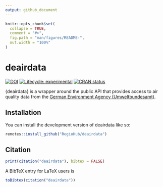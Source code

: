 ```yaml
---
output: github_document
---
```


<!-- README.md is generated from README.Rmd. Please edit that file -->

```r
knitr::opts_chunk$set(
  collapse = TRUE,
  comment = "#>",
  fig.path = "man/figures/README-",
  out.width = "100%"
)
```

# deairdata

<!-- badges: start -->
[![DOI](https://zenodo.org/badge/484751171.svg)](https://doi.org/10.5281/zenodo.17049923)
[![Lifecycle: experimental](https://img.shields.io/badge/lifecycle-experimental-orange.svg)](https://lifecycle.r-lib.org/articles/stages.html#experimental)
[![CRAN status](https://www.r-pkg.org/badges/version/deairdata)](https://CRAN.R-project.org/package=deairdata)
<!-- badges: end -->

{deairdata} is a wrapper around the public API that provides access to air quality data from the [German Environment Agency (Umweltbundesamt)](https://www.umweltbundesamt.de/daten/luft/luftdaten/doc).

## Installation

You can install the development version of deairdata like so:

``` r
remotes::install_github("RegioHub/deairdata")
```

## Citation

```r
print(citation("deairdata"), bibtex = FALSE)
```

A BibTeX entry for LaTeX users is

```r
toBibtex(citation("deairdata"))
```
